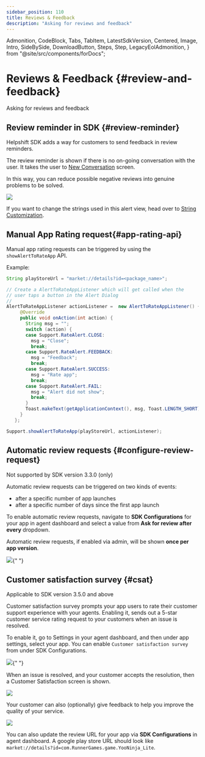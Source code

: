 ```yaml
---
sidebar_position: 110
title: Reviews & Feedback
description: "Asking for reviews and feedback"
---
```


  Admonition,
  CodeBlock,
  Tabs,
  TabItem,
  LatestSdkVersion,
  Centered,
  Image,
  Intro,
  SideBySide,
  DownloadButton,
  Steps,
  Step,
  LegacyEolAdmonition,
} from "@site/src/components/forDocs";

<LegacyEolAdmonition />

# Reviews & Feedback {#review-and-feedback}

<Intro>

Asking for reviews and feedback

</Intro>

## Review reminder in SDK {#review-reminder}

Helpshift SDK adds a way for customers to send feedback in review reminders.

The review reminder is shown if there is no on-going conversation with the user. It takes the user to [New Conversation](/android/support-tools#conversation-view) screen.

In this way, you can reduce possible negative reviews into genuine problems to be solved.

![](/static/books/android/review-reminder.png)

If you want to change the strings used in this alert view, head over to [String Customization](/android/string-customization/).

## Manual App Rating request{#app-rating-api}

Manual app rating requests can be triggered by using the `showAlertToRateApp` API.

Example:

```java
String playStoreUrl = "market://details?id=<package_name>";

// Create a AlertToRateAppListener which will get called when the
// user taps a button in the Alert Dialog
//
AlertToRateAppListener actionListener =  new AlertToRateAppListener() {
     @Override
     public void onAction(int action) {
       String msg = "";
       switch (action) {
       case Support.RateAlert.CLOSE:
         msg = "Close";
         break;
       case Support.RateAlert.FEEDBACK:
         msg = "Feedback";
         break;
       case Support.RateAlert.SUCCESS:
         msg = "Rate app";
         break;
       case Support.RateAlert.FAIL:
         msg = "Alert did not show";
         break;
       }
       Toast.makeText(getApplicationContext(), msg, Toast.LENGTH_SHORT).show();
     }
   };

Support.showAlertToRateApp(playStoreUrl, actionListener);
```

## Automatic review requests {#configure-review-request}

<Admonition type="info" title="Note">

Not supported by SDK version 3.3.0 (only)

</Admonition>

Automatic review requests can be triggered on two kinds of events:

- after a specific number of app launches
- after a specific number of days since the first app launch

To enable automatic review requests, navigate to **SDK Configurations** for your app in agent dashboard and select a value from **Ask for review after every** dropdown.

Automatic review requests, if enabled via admin, will be shown **once per app version**.

<Image src="/static/books/android/review-settings.jpg" width="major" />{" "}

## Customer satisfaction survey {#csat}

<Admonition type="info" title="Note">

Applicable to SDK version 3.5.0 and above

</Admonition>

Customer satisfaction survey prompts your app users to rate their customer support experience with your agents. Enabling it, sends out a 5-star customer service rating request to your customers when an issue is resolved.

To enable it, go to Settings in your agent dashboard, and then under app settings, select your app. You can enable `Customer satisfaction survey` from under SDK Configurations.

<Image src="/static/books/android/review-settings.jpg" width="major" />{" "}

When an issue is resolved, and your customer accepts the resolution, then a Customer Satisfaction screen is shown.

![](/static/books/android/csat-android.png)

Your customer can also (optionally) give feedback to help you improve the quality of your service.

![](/static/books/android/csat-service-rating.png)

<Admonition type="info" title="Note">

You can also update the review URL for your app via **SDK Configurations** in agent dashboard.
A google play store URL should look like `market://details?id=com.RunnerGames.game.YooNinja_Lite`.

</Admonition>
